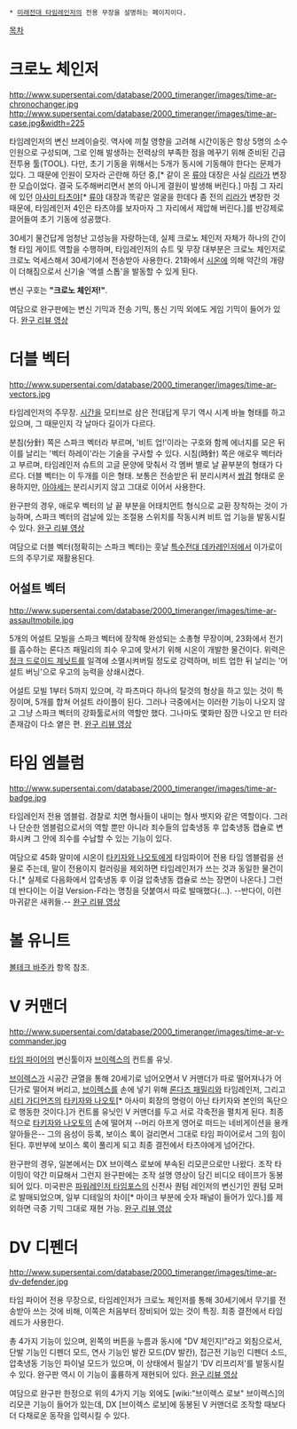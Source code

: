 * [[미래전대 타임레인저]]의 전용 무장을 설명하는 페이지이다.

[[목차]]

= 크로노 체인저 =
http://www.supersentai.com/database/2000_timeranger/images/time-ar-chronochanger.jpg http://www.supersentai.com/database/2000_timeranger/images/time-ar-case.jpg&width=225

타임레인저의 변신 브레이슬릿. 역사에 끼칠 영향을 고려해 시간이동은 항상 5명의 소수 인원으로 구성되며, 그로 인해 발생하는 전력상의 부족한 점을 메꾸기 위해 준비된 긴급 전투용 툴(TOOL). 다만, 초기 기동을 위해서는 5개가 동시에 기동해야 한다는 문제가 있다. 그 때문에 인원이 모자라 곤란해 하던 중,[* 같이 온 [[류야]] 대장은 사실 [[리라]]가 변장한 모습이었다. 결국 도주해버리면서 본의 아니게 결원이 발생해 버린다.] 마침 그 자리에 있던 [[아사미 타츠야]][* [[류야]] 대장과 똑같은 얼굴을 한데다 좀 전의 [[리라]]가 변장한 것 때문에, 타임레인저 4인은 타츠야를 보자마자 그 자리에서 제압해 버린다.]를 반강제로 끌어들여 초기 기동에 성공했다.

30세기 물건답게 엄청난 고성능을 자랑하는데, 실제 크로노 체인저 자체가 하나의 간이형 타임 게이트 역할을 수행하며, 타임레인저의 슈트 및 무장 대부분은 크로노 체인저로 크로노 억세스해서 30세기에서 전송받아 사용한다. 21화에서 [[시온]]에 의해 약간의 개량이 더해짐으로서 신기술 '액셀 스톱'을 발동할 수 있게 된다.

변신 구호는 '''"크로노 체인저!"'''.

여담으로 완구판에는 변신 기믹과 전송 기믹, 통신 기믹 외에도 게임 기믹이 들어가 있다. [http://youtu.be/Ge49itlff_o 완구 리뷰 영상]

= 더블 벡터 =
http://www.supersentai.com/database/2000_timeranger/images/time-ar-vectors.jpg

타임레인저의 주무장. [[시간]]을 모티브로 삼은 전대답게 무기 역시 시계 바늘 형태를 하고 있으며, 그 때문인지 각 날마다 길이가 다르다.

분침(分針) 쪽은 스파크 벡터라 부르며, '비트 업!'이라는 구호와 함께 에너지를 모은 뒤 이를 날리는 '벡터 하레이'라는 기술을 구사할 수 있다. 시침(時針) 쪽은 애로우 벡터라고 부르며, 타임레인저 슈트의 고글 문양에 맞춰서 각 멤버 별로 날 끝부분의 형태가 다르다. 더블 벡터는 이 두개를 이은 형태. 보통은 전송받은 뒤 분리시켜서 [[쌍검]] 형태로 운용하지만, [[아야세]]는 분리시키지 않고 그대로 이어서 사용한다.

완구판의 경우, 애로우 벡터의 날 끝 부분을 어태치먼트 형식으로 교환 장착하는 것이 가능하며, 스파크 벡터의 검날에 있는 조절용 스위치를 작동시켜 비트 업 기능을 발동시킬 수 있다. [http://youtu.be/lWxNjoUw5aQ 완구 리뷰 영상]

여담으로 더블 벡터(정확히는 스파크 벡터)는 훗날 [[특수전대 데카레인저]]에서 이가로이드의 주무기로 재활용된다.

== 어설트 벡터 ==
http://www.supersentai.com/database/2000_timeranger/images/time-ar-assaultmobile.jpg

5개의 어설트 모빌을 스파크 벡터에 장착해 완성되는 소총형 무장이며, 23화에서 전기를 흡수하는 론다즈 패밀리의 죄수 우고에 맞서기 위해 시온이 개발한 물건이다. 위력은 [[정크 드로이드 제닛트]]를 일격에 소멸시켜버릴 정도로 강력하며, 비트 업한 뒤 날리는 '어설트 버닝'으로 우고의 능력을 상쇄시켰다.

어설트 모빌 1부터 5까지 있으며, 각 파츠마다 하나의 탈것의 형상을 하고 있는 것이 특징이며, 5개를 합쳐 어설트 라이플이 된다. 그러나 극중에서는 이러한 기능이 나오지 않고 그냥 스파크 벡터의 강화툴로서의 역할만 했다. 그나마도 몇화만 잠깐 나오고 만 터라 존재감이 다소 옅은 편. [http://youtu.be/QwSh-teE0Ik 완구 리뷰 영상]

= 타임 엠블럼 =
http://www.supersentai.com/database/2000_timeranger/images/time-ar-badge.jpg

타임레인저 전용 엠블럼. 경찰로 치면 형사들이 내미는 형사 뱃지와 같은 역할이다. 그러나 단순한 엠블럼으로서의 역할 뿐만 아니라 죄수들의 압축냉동 후 압축냉동 캡슐로 변화시켜 그 안에 죄수를 수납할 수 있는 기능이 있다.

여담으로 45화 말미에 시온이 [[타키자와 나오토]]에게 타임파이어 전용 타임 엠블럼을 선물로 주는데, 말이 전용이지 컬러링을 제외하면 타임레인저가 쓰는 것과 동일한 물건이다.[* 실제로 다음화에서 압축냉동 후 이걸 압축냉동 캡슐로 쓰는 장면이 나온다.] 그런데 반다이는 이걸 Version-F라는 명칭을 덧붙여서 따로 발매했다(...). --반다이, 이런 마귀같은 새퀴들.-- [http://youtu.be/iPc4_MJFwoE 완구 리뷰 영상]

= 볼 유니트 =
[[볼테크 바주카]] 항목 참조.

= V 커맨더 =
http://www.supersentai.com/database/2000_timeranger/images/time-ar-v-commander.jpg

[[타키자와 나오토|타임 파이어]]의 변신툴이자 [[브이렉스 로보|브이렉스]]의 컨트롤 유닛.

[[브이렉스 로보|브이렉스]]가 시공간 균열을 통해 20세기로 넘어오면서 V 커맨더가 따로 떨어져나가 어딘가로 떨어져 버리고, [[브이렉스 로보|브이렉스]]를 손에 넣기 위해 [[론다즈 패밀리]]와 타임레인저, 그리고 [[시티 가디언즈]]의 [[타키자와 나오토]][* 아사미 회장의 명령이 아닌 타키자와 본인의 독단으로 행동한 것이다.]가 컨트롤 유닛인 V 커맨더를 두고 서로 각축전을 펼치게 된다. 최종적으로 [[타키자와 나오토]]의 손에 떨어져 --머리 아프게 영어로 떠드는 네비게이션을 용캐 알아들은-- 그의 음성이 등록, 보이스 록이 걸리면서 그대로 타임 파이어로서 그의 힘이 된다. 후반부에 보이스 록이 풀리게 되고 최종 결전에서 타츠야에게 넘어간다.

완구판의 경우, 일본에서는 DX 브이렉스 로보에 부속된 리모콘으로만 나왔다. 조작 타이밍이 약간 미묘해서 그런지 완구판에는 조작 설명 영상이 담긴 비디오 테이프가 동봉되어 있다. 미국판은 [[파워레인저 타임포스]]의 신전사 퀀텀 레인저의 변신기인 퀀텀 모퍼로 발매되었으며, 일부 디테일의 차이[* 마이크 부분에 숫자 패널이 들어가 있다.]를 제외하면 극중 기믹 그대로 재현 가능. [http://youtu.be/XVo_ab5QcWo 완구 리뷰 영상]

= DV 디펜더 =
http://www.supersentai.com/database/2000_timeranger/images/time-ar-dv-defender.jpg

타임 파이어 전용 무장으로, 타임레인저가 크로노 체인저를 통해 30세기에서 무기를 전송받아 쓰는 것에 비해, 이쪽은 처음부터 장비되어 있는 것이 특징. 최종 결전에서 타임 레드가 사용한다.

총 4가지 기능이 있으며, 왼쪽의 버튼을 누름과 동시에 "DV 체인지!"라고 외침으로서, 단발 기능인 디펜더 모드, 연사 기능인 발칸 모드(DV 발칸), 접근전 기능인 디펜더 소드, 압축냉동 기능인 파이널 모드가 있으며, 이 상태에서 필살기 'DV 리프리저'를 발동시킬 수 있다. 완구판 역시 이 기능이 훌륭하게 재현되어 있다. [http://youtu.be/buMMOdDZSAc 완구 리뷰 영상]

여담으로 완구판 한정으로 위의 4가지 기능 외에도 [wiki:"브이렉스 로보" 브이렉스]의 리모콘 기능이 들어가 있는데, DX [브이렉스 로보]에 동봉된 V 커맨더로 조작할 때보다 더 다채로운 동작을 입력시킬 수 있다.
